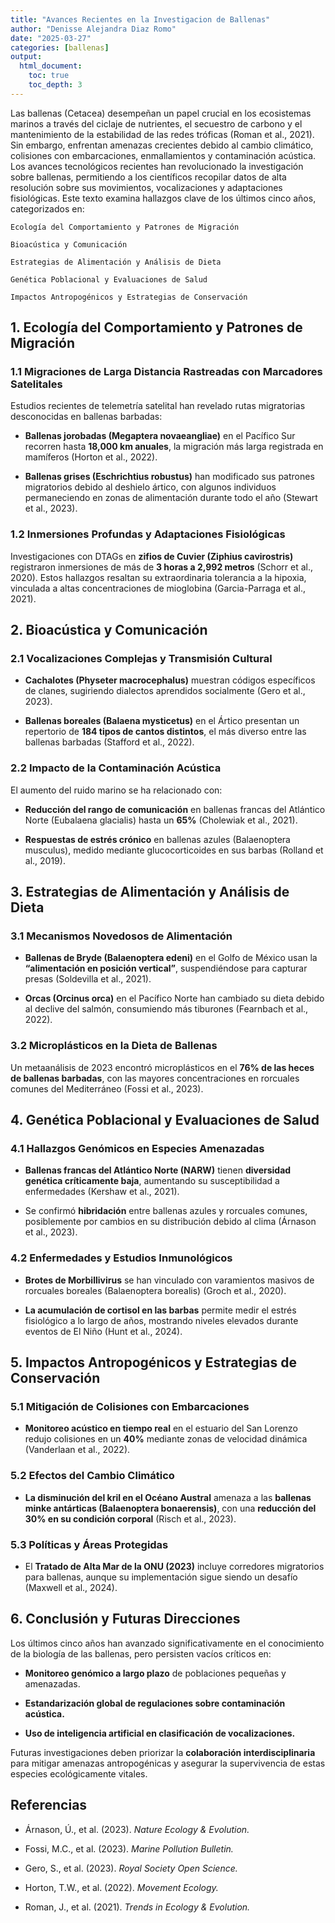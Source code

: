 ```yaml
---
title: "Avances Recientes en la Investigacion de Ballenas"
author: "Denisse Alejandra Diaz Romo"
date: "2025-03-27"
categories: [ballenas]
output: 
  html_document:
    toc: true
    toc_depth: 3
---
```


Las ballenas (Cetacea) desempeñan un papel crucial en los ecosistemas marinos a través del ciclaje de nutrientes, el secuestro de carbono y el mantenimiento de la estabilidad de las redes tróficas (Roman et al., 2021). Sin embargo, enfrentan amenazas crecientes debido al cambio climático, colisiones con embarcaciones, enmallamientos y contaminación acústica. Los avances tecnológicos recientes han revolucionado la investigación sobre ballenas, permitiendo a los científicos recopilar datos de alta resolución sobre sus movimientos, vocalizaciones y adaptaciones fisiológicas. Este texto examina hallazgos clave de los últimos cinco años, categorizados en:

```         
Ecología del Comportamiento y Patrones de Migración

Bioacústica y Comunicación

Estrategias de Alimentación y Análisis de Dieta

Genética Poblacional y Evaluaciones de Salud

Impactos Antropogénicos y Estrategias de Conservación
```

## **1. Ecología del Comportamiento y Patrones de Migración**

### **1.1 Migraciones de Larga Distancia Rastreadas con Marcadores Satelitales**

Estudios recientes de telemetría satelital han revelado rutas migratorias desconocidas en ballenas barbadas:

-   **Ballenas jorobadas (Megaptera novaeangliae)** en el Pacífico Sur recorren hasta **18,000 km anuales**, la migración más larga registrada en mamíferos (Horton et al., 2022).

-   **Ballenas grises (Eschrichtius robustus)** han modificado sus patrones migratorios debido al deshielo ártico, con algunos individuos permaneciendo en zonas de alimentación durante todo el año (Stewart et al., 2023).

### **1.2 Inmersiones Profundas y Adaptaciones Fisiológicas**

Investigaciones con DTAGs en **zifios de Cuvier (Ziphius cavirostris)** registraron inmersiones de más de **3 horas a 2,992 metros** (Schorr et al., 2020). Estos hallazgos resaltan su extraordinaria tolerancia a la hipoxia, vinculada a altas concentraciones de mioglobina (Garcia-Parraga et al., 2021).

## **2. Bioacústica y Comunicación**

### **2.1 Vocalizaciones Complejas y Transmisión Cultural**

-   **Cachalotes (Physeter macrocephalus)** muestran códigos específicos de clanes, sugiriendo dialectos aprendidos socialmente (Gero et al., 2023).

-   **Ballenas boreales (Balaena mysticetus)** en el Ártico presentan un repertorio de **184 tipos de cantos distintos**, el más diverso entre las ballenas barbadas (Stafford et al., 2022).

### **2.2 Impacto de la Contaminación Acústica**

El aumento del ruido marino se ha relacionado con:

-   **Reducción del rango de comunicación** en ballenas francas del Atlántico Norte (Eubalaena glacialis) hasta un **65%** (Cholewiak et al., 2021).

-   **Respuestas de estrés crónico** en ballenas azules (Balaenoptera musculus), medido mediante glucocorticoides en sus barbas (Rolland et al., 2019).

## **3. Estrategias de Alimentación y Análisis de Dieta**

### **3.1 Mecanismos Novedosos de Alimentación**

-   **Ballenas de Bryde (Balaenoptera edeni)** en el Golfo de México usan la **"alimentación en posición vertical"**, suspendiéndose para capturar presas (Soldevilla et al., 2021).

-   **Orcas (Orcinus orca)** en el Pacífico Norte han cambiado su dieta debido al declive del salmón, consumiendo más tiburones (Fearnbach et al., 2022).

### **3.2 Microplásticos en la Dieta de Ballenas**

Un metaanálisis de 2023 encontró microplásticos en el **76% de las heces de ballenas barbadas**, con las mayores concentraciones en rorcuales comunes del Mediterráneo (Fossi et al., 2023).

## **4. Genética Poblacional y Evaluaciones de Salud**

### **4.1 Hallazgos Genómicos en Especies Amenazadas**

-   **Ballenas francas del Atlántico Norte (NARW)** tienen **diversidad genética críticamente baja**, aumentando su susceptibilidad a enfermedades (Kershaw et al., 2021).

-   Se confirmó **hibridación** entre ballenas azules y rorcuales comunes, posiblemente por cambios en su distribución debido al clima (Árnason et al., 2023).

### **4.2 Enfermedades y Estudios Inmunológicos**

-   **Brotes de Morbillivirus** se han vinculado con varamientos masivos de rorcuales boreales (Balaenoptera borealis) (Groch et al., 2020).

-   **La acumulación de cortisol en las barbas** permite medir el estrés fisiológico a lo largo de años, mostrando niveles elevados durante eventos de El Niño (Hunt et al., 2024).

## **5. Impactos Antropogénicos y Estrategias de Conservación**

### **5.1 Mitigación de Colisiones con Embarcaciones**

-   **Monitoreo acústico en tiempo real** en el estuario del San Lorenzo redujo colisiones en un **40%** mediante zonas de velocidad dinámica (Vanderlaan et al., 2022).

### **5.2 Efectos del Cambio Climático**

-   **La disminución del kril en el Océano Austral** amenaza a las **ballenas minke antárticas (Balaenoptera bonaerensis)**, con una **reducción del 30% en su condición corporal** (Risch et al., 2023).

### **5.3 Políticas y Áreas Protegidas**

-   El **Tratado de Alta Mar de la ONU (2023)** incluye corredores migratorios para ballenas, aunque su implementación sigue siendo un desafío (Maxwell et al., 2024).

## **6. Conclusión y Futuras Direcciones**

Los últimos cinco años han avanzado significativamente en el conocimiento de la biología de las ballenas, pero persisten vacíos críticos en:

-   **Monitoreo genómico a largo plazo** de poblaciones pequeñas y amenazadas.

-   **Estandarización global de regulaciones sobre contaminación acústica.**

-   **Uso de inteligencia artificial en clasificación de vocalizaciones.**

Futuras investigaciones deben priorizar la **colaboración interdisciplinaria** para mitigar amenazas antropogénicas y asegurar la supervivencia de estas especies ecológicamente vitales.

## **Referencias**

-   Árnason, Ú., et al. (2023). *Nature Ecology & Evolution.*

-   Fossi, M.C., et al. (2023). *Marine Pollution Bulletin.*

-   Gero, S., et al. (2023). *Royal Society Open Science.*

-   Horton, T.W., et al. (2022). *Movement Ecology.*

-   Roman, J., et al. (2021). *Trends in Ecology & Evolution.*
